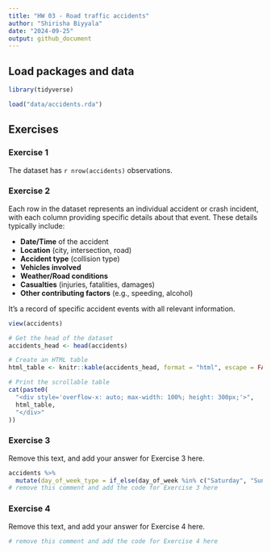 ---
title: "HW 03 - Road traffic accidents"
author: "Shirisha Biyyala"
date: "2024-09-25"
output: github_document
---

## Load packages and data

```{r load-packages, message = FALSE}
library(tidyverse)

load("data/accidents.rda")
```

## Exercises

### Exercise 1

The dataset has `r nrow(accidents)` observations.

### Exercise 2

Each row in the dataset represents an individual accident or crash incident, with each column providing specific details about that event. These details typically include:

- **Date/Time** of the accident
- **Location** (city, intersection, road)
- **Accident type** (collision type)
- **Vehicles involved**
- **Weather/Road conditions**
- **Casualties** (injuries, fatalities, damages)
- **Other contributing factors** (e.g., speeding, alcohol)

It's a record of specific accident events with all relevant information.

```{r}
view(accidents)
```

```{r, echo=FALSE, results='asis'}
# Get the head of the dataset
accidents_head <- head(accidents)

# Create an HTML table
html_table <- knitr::kable(accidents_head, format = "html", escape = FALSE)

# Print the scrollable table
cat(paste0(
  "<div style='overflow-x: auto; max-width: 100%; height: 300px;'>",
  html_table,
  "</div>"
))
```


### Exercise 3

Remove this text, and add your answer for Exercise 3 here.

```{r label-me-1, fig.fullwidth = TRUE}
accidents %>%
  mutate(day_of_week_type = if_else(day_of_week %in% c("Saturday", "Sunday"), "Weekend", "Weekday"))
# remove this comment and add the code for Exercise 3 here
```

### Exercise 4

Remove this text, and add your answer for Exercise 4 here.

```{r label-me-2}
# remove this comment and add the code for Exercise 4 here
```
